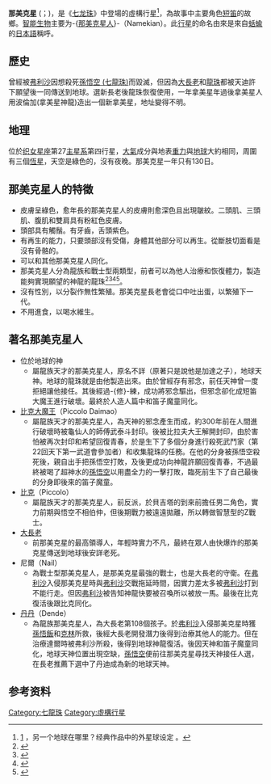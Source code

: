 {{noteTA|G1=DragonBall}}
{{Japanese
| japanese = ナメック星
| kana = ナメックせい
| romaji = Namekkusei
| kyujitai = 
}}
'''那美克星''' ({{lang-ja|ナメック星}}；{{lang-en|Namek}})，是《[[七龙珠|七龙珠]]》中登場的虛構行星<ref>[http://news.xinhuanet.com/info/2015-07/28/c_134451534.htm] {{Wayback|url=http://news.xinhuanet.com/info/2015-07/28/c_134451534.htm |date=20170814102611 }}，另一个地球在哪里？经典作品中的外星球设定 。</ref>，為故事中主要角色[[短笛_(七龙珠)|短笛]]的故鄉。[[智能生物|智能生物]]主要为-{[[那美克星人|那美克星人]]}-（Namekian）。此[[行星|行星]]的命名由來是來自[[蛞蝓|蛞蝓]]的[[日本語|日本語]]稱呼。
==歷史==
曾經被[[弗利沙|弗利沙]]因想殺死[[孫悟空_(七龍珠)|孫悟空 (七龍珠)]]而毀滅，但因為[[大长老_(龙珠)|大長老]]和[[龍珠|龍珠]]都被天迪許下願望後一同傳送到地球。選新長老後龍珠恢復使用，一年拿美星年過後拿美星人用波倫加(拿美星神龍)造出一個新拿美星，地址變得不明。

== 地理 ==
位於[[织女星座|织女星座]]第27[[主星系|主星系]]第四行星，[[大氣|大氣]]成分與地表[[重力|重力]]與[[地球|地球]]大約相同，周圍有三個[[恆星|恆星]]，天空是綠色的，沒有夜晚。那美克星一年只有130日。

== 那美克星人的特徵 ==
* 皮膚呈綠色，愈年長的那美克星人的皮膚則愈深色且出現皺紋。二頭肌、三頭肌、腹肌和雙肩具有粉紅色皮膚。
* 頭部具有觸鬚。有牙齒，舌頭紫色。
* 有再生的能力，只要頭部沒有受傷，身體其他部分可以再生。從斷肢切面看是沒有骨骼的。
* 可以和其他那美克星人同化。
* 那美克星人分為龍族和戰士型兩類型，前者可以為他人治療和恢復體力，製造能夠實現願望的神龍的龍珠<ref>{{cite web|url=http://www.dccneed.com/doc_UTZpME5GVlUvdFJ2Y21IK0JxcWhrZz09|title=《龍珠》中關於那美剋星種族的構成與設定, 宇宙中的強大種族||date=2022-04-06|accessdate=2022-04-17}}</ref><ref>{{cite web|url=http://www.memeslong.com/doc_VHdtODV3M0srNW51cXFMTndvUXRvZz09|title=《龍珠》中關於那美剋星種族的構成與設定, 宇宙中的強大種族||date=2022-04-04|accessdate=2022-04-17}}</ref><ref>{{cite web|url=https://www.sohu.com/a/535294400_121301782|title=《龙珠》中关于娜美克星种族的构成与设定，宇宙中的强大种族 ||date=2022-04-04|accessdate=2022-04-17}}</ref><ref>{{cite web|url=https://www.163.com/dy/article/H48V0TN90552IAS7.html|title=《龙珠》中关于娜美克星种族的构成与设定，宇宙中的强大种族 ||date=2022-04-06|accessdate=2022-04-17}}</ref>。
* 沒有性別，以分裂作無性繁殖。那美克星長老會從口中吐出蛋，以繁殖下一代。
* 不用進食，以喝水維生。

== 著名那美克星人 ==
* 位於地球的神
** 屬龍族天才的那美克星人，原名不詳（原著只是說他是加達之子），地球天神。地球的龍珠就是由他製造出來。由於曾經存有邪念，前任天神曾一度拒絕讓他接任。其後經過-{修}-練，成功將邪念驅出，但邪念卻化成短笛大魔王進行破壞。最終於人造人篇中和笛子魔童同化。
* [[短笛_(七龙珠)|比克大魔王]]（Piccolo Daimao）
** 屬龍族天才的那美克星人，為天神的邪念產生而成，約300年前在人間進行破壞時被龜仙人的師傅武泰斗封印。後被比拉夫大王解開封印，由於害怕被再次封印和希望回復青春，於是生下了多個分身進行殺死武鬥家（第22回天下第一武道會參加者）和收集龍珠的任務。在他的分身被孫悟空殺死後，親自出手把孫悟空打敗，及後更成功向神龍許願回復青春，不過最終被喝了超神水的[[孫悟空_(七龍珠)|孫悟空]]以用盡全力的一擊打敗，臨死前生下了自己最後的分身即後來的笛子魔童。
* [[比克_(七龙珠)|比克]]（Piccolo）
** 屬龍族天才的那美克星人，前反派，於貝吉塔的到來前擔任男二角色，實力前期與悟空不相伯仲，但後期戰力被遠遠拋離，所以轉做智慧型的Z戰士。
* [[大长老_(龙珠)|大長老]]
** 前那美克星的最高領導人，年輕時實力不凡，最終在眾人由快爆炸的那美克星傳送到地球後安詳老死。
* 尼爾（Nail）
** 為戰士型那美克星人，是那美克星最強的戰士，也是大長老的守衛。在[[弗利沙|弗利沙]]入侵那美克星時與[[弗利沙|弗利沙]]交戰拖延時間，因實力差太多被[[弗利沙|弗利沙]]打到不能行走。但因[[弗利沙|弗利沙]]被告知神龍快要被召喚所以被放一馬。最後在比克復活後跟比克同化。
* [[丹丹_(七龙珠)|丹丹]]（Dende）
** 為龍族那美克星人，為大長老第108個孩子。於[[弗利沙|弗利沙]]入侵那美克星時獲[[孫悟飯|孫悟飯]]和[[克林|克林]]所救，後經大長老開發潛力後得到治療其他人的能力。但在治療達爾時被弗利沙所殺，後得到地球神龍復活。後因天神和笛子魔童同化，地球天神位置出現空缺，[[孫悟空_(七龍珠)|孫悟空]]便前往那美克星尋找天神接任人選，在長老推薦下選中了丹迪成為新的地球天神。

==参考资料==
<references />

{{七龍珠}}

{{DEFAULTSORT:Namek}}

[[Category:七龍珠|Category:七龍珠]]
[[Category:虛構行星|Category:虛構行星]]